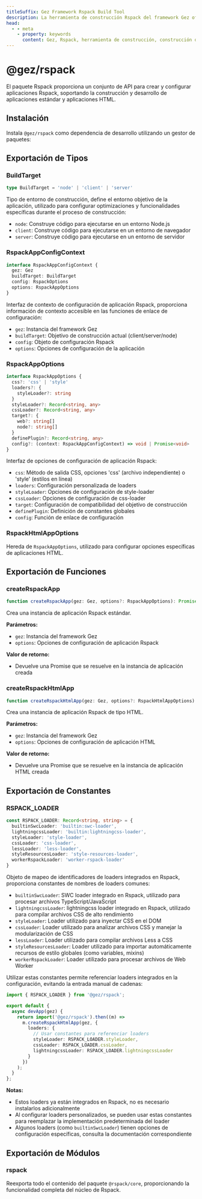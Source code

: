 ```yaml
---
titleSuffix: Gez Framework Rspack Build Tool
description: La herramienta de construcción Rspack del framework Gez ofrece capacidades de construcción de aplicaciones de alto rendimiento, soportando el desarrollo y construcción de aplicaciones estándar y aplicaciones HTML, con múltiples procesadores de recursos y configuraciones de optimización integradas.
head:
  - - meta
    - property: keywords
      content: Gez, Rspack, herramienta de construcción, construcción de aplicaciones, aplicación HTML, TypeScript, CSS, procesamiento de recursos, optimización de rendimiento
---
```



# @gez/rspack

El paquete Rspack proporciona un conjunto de API para crear y configurar aplicaciones Rspack, soportando la construcción y desarrollo de aplicaciones estándar y aplicaciones HTML.

## Instalación

Instala `@gez/rspack` como dependencia de desarrollo utilizando un gestor de paquetes:

<PackageManagerTabs command="install @gez/rspack -D" />

## Exportación de Tipos

### BuildTarget

```ts
type BuildTarget = 'node' | 'client' | 'server'
```

Tipo de entorno de construcción, define el entorno objetivo de la aplicación, utilizado para configurar optimizaciones y funcionalidades específicas durante el proceso de construcción:
- `node`: Construye código para ejecutarse en un entorno Node.js
- `client`: Construye código para ejecutarse en un entorno de navegador
- `server`: Construye código para ejecutarse en un entorno de servidor

### RspackAppConfigContext

```ts
interface RspackAppConfigContext {
  gez: Gez
  buildTarget: BuildTarget
  config: RspackOptions
  options: RspackAppOptions
}
```

Interfaz de contexto de configuración de aplicación Rspack, proporciona información de contexto accesible en las funciones de enlace de configuración:
- `gez`: Instancia del framework Gez
- `buildTarget`: Objetivo de construcción actual (client/server/node)
- `config`: Objeto de configuración Rspack
- `options`: Opciones de configuración de la aplicación

### RspackAppOptions

```ts
interface RspackAppOptions {
  css?: 'css' | 'style'
  loaders?: {
    styleLoader?: string
  }
  styleLoader?: Record<string, any>
  cssLoader?: Record<string, any>
  target?: {
    web?: string[]
    node?: string[]
  }
  definePlugin?: Record<string, any>
  config?: (context: RspackAppConfigContext) => void | Promise<void>
}
```

Interfaz de opciones de configuración de aplicación Rspack:
- `css`: Método de salida CSS, opciones 'css' (archivo independiente) o 'style' (estilos en línea)
- `loaders`: Configuración personalizada de loaders
- `styleLoader`: Opciones de configuración de style-loader
- `cssLoader`: Opciones de configuración de css-loader
- `target`: Configuración de compatibilidad del objetivo de construcción
- `definePlugin`: Definición de constantes globales
- `config`: Función de enlace de configuración

### RspackHtmlAppOptions

Hereda de `RspackAppOptions`, utilizado para configurar opciones específicas de aplicaciones HTML.

## Exportación de Funciones

### createRspackApp

```ts
function createRspackApp(gez: Gez, options?: RspackAppOptions): Promise<App>
```

Crea una instancia de aplicación Rspack estándar.

**Parámetros:**
- `gez`: Instancia del framework Gez
- `options`: Opciones de configuración de aplicación Rspack

**Valor de retorno:**
- Devuelve una Promise que se resuelve en la instancia de aplicación creada

### createRspackHtmlApp

```ts
function createRspackHtmlApp(gez: Gez, options?: RspackHtmlAppOptions): Promise<App>
```

Crea una instancia de aplicación Rspack de tipo HTML.

**Parámetros:**
- `gez`: Instancia del framework Gez
- `options`: Opciones de configuración de aplicación HTML

**Valor de retorno:**
- Devuelve una Promise que se resuelve en la instancia de aplicación HTML creada

## Exportación de Constantes
### RSPACK_LOADER

```ts
const RSPACK_LOADER: Record<string, string> = {
  builtinSwcLoader: 'builtin:swc-loader',
  lightningcssLoader: 'builtin:lightningcss-loader',
  styleLoader: 'style-loader',
  cssLoader: 'css-loader',
  lessLoader: 'less-loader',
  styleResourcesLoader: 'style-resources-loader',
  workerRspackLoader: 'worker-rspack-loader'
}
```

Objeto de mapeo de identificadores de loaders integrados en Rspack, proporciona constantes de nombres de loaders comunes:

- `builtinSwcLoader`: SWC loader integrado en Rspack, utilizado para procesar archivos TypeScript/JavaScript
- `lightningcssLoader`: lightningcss loader integrado en Rspack, utilizado para compilar archivos CSS de alto rendimiento
- `styleLoader`: Loader utilizado para inyectar CSS en el DOM
- `cssLoader`: Loader utilizado para analizar archivos CSS y manejar la modularización de CSS
- `lessLoader`: Loader utilizado para compilar archivos Less a CSS
- `styleResourcesLoader`: Loader utilizado para importar automáticamente recursos de estilo globales (como variables, mixins)
- `workerRspackLoader`: Loader utilizado para procesar archivos de Web Worker

Utilizar estas constantes permite referenciar loaders integrados en la configuración, evitando la entrada manual de cadenas:

```ts title="src/entry.node.ts"
import { RSPACK_LOADER } from '@gez/rspack';

export default {
  async devApp(gez) {
    return import('@gez/rspack').then((m) =>
      m.createRspackHtmlApp(gez, {
        loaders: {
          // Usar constantes para referenciar loaders
          styleLoader: RSPACK_LOADER.styleLoader,
          cssLoader: RSPACK_LOADER.cssLoader,
          lightningcssLoader: RSPACK_LOADER.lightningcssLoader
        }
      })
    );
  }
};
```

**Notas:**
- Estos loaders ya están integrados en Rspack, no es necesario instalarlos adicionalmente
- Al configurar loaders personalizados, se pueden usar estas constantes para reemplazar la implementación predeterminada del loader
- Algunos loaders (como `builtinSwcLoader`) tienen opciones de configuración específicas, consulta la documentación correspondiente

## Exportación de Módulos

### rspack

Reexporta todo el contenido del paquete `@rspack/core`, proporcionando la funcionalidad completa del núcleo de Rspack.